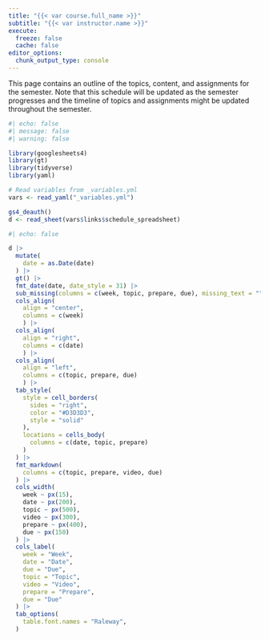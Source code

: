 ```yaml
---
title: "{{< var course.full_name >}}"
subtitle: "{{< var instructor.name >}}"
execute:
  freeze: false
  cache: false
editor_options: 
  chunk_output_type: console
---
```


This page contains an outline of the topics, content, and assignments for the semester. Note that this schedule will be updated as the semester progresses and the timeline of topics and assignments might be updated throughout the semester.

```r
#| echo: false
#| message: false
#| warning: false

library(googlesheets4)
library(gt)
library(tidyverse)
library(yaml)

# Read variables from _variables.yml
vars <- read_yaml("_variables.yml")

gs4_deauth()
d <- read_sheet(vars$links$schedule_spreadsheet)
```

```r
#| echo: false

d |>
  mutate(
    date = as.Date(date)
  ) |>
  gt() |>
  fmt_date(date, date_style = 31) |>
  sub_missing(columns = c(week, topic, prepare, due), missing_text = "") |>
  cols_align(
    align = "center", 
    columns = c(week)
    ) |>
  cols_align(
    align = "right", 
    columns = c(date)
    ) |>
  cols_align(
    align = "left", 
    columns = c(topic, prepare, due)
    ) |>
  tab_style(
    style = cell_borders(
      sides = "right",
      color = "#D3D3D3",
      style = "solid"
    ),
    locations = cells_body(
      columns = c(date, topic, prepare)
    )
  ) |>
  fmt_markdown(
    columns = c(topic, prepare, video, due)
  ) |>
  cols_width(
    week ~ px(15),
    date ~ px(200), 
    topic ~ px(500),
    video ~ px(300),
    prepare ~ px(400),
    due ~ px(150)
  ) |>
  cols_label(
    week = "Week",
    date = "Date", 
    due = "Due",
    topic = "Topic",
    video = "Video",
    prepare = "Prepare",
    due = "Due"
  ) |>
  tab_options(
    table.font.names = "Raleway",
  )
```